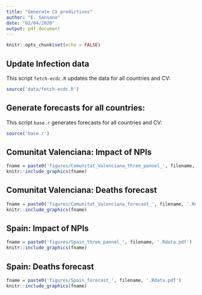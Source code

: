 ```yaml
---
title: "Generate CV predictions"
author: "E. Sansano"
date: "02/04/2020"
output: pdf_document
---
```


```r
knitr::opts_chunk$set(echo = FALSE)
```

## Update Infection data

This script `fetch-ecdc.R` updates the data for all countries and CV:

```r
source('data/fetch-ecdc.R')
```

## Generate forecasts for all countries:

This script `base.r` generates forecasts for all countries and CV:

```r
source('base.r')
```

\newpage

## Comunitat Valenciana: Impact of NPIs

```r
fname = paste0('figures/Comunitat_Valenciana_three_pannel_', filename, '.Rdata.pdf')
knitr::include_graphics(fname)
```

## Comunitat Valenciana: Deaths forecast

```r
fname = paste0('figures/Comunitat_Valenciana_forecast_', filename, '.Rdata.pdf')
knitr::include_graphics(fname)
```


\newpage
## Spain: Impact of NPIs

```r
fname = paste0('figures/Spain_three_pannel_', filename, '.Rdata.pdf')
knitr::include_graphics(fname)
```

\newpage
## Spain: Deaths forecast

```r
fname = paste0('figures/Spain_forecast_', filename, '.Rdata.pdf')
knitr::include_graphics(fname)
```







